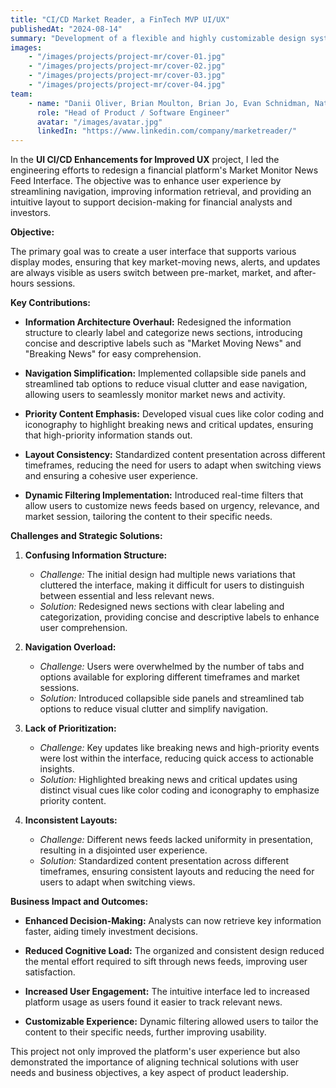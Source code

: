 ```yaml
---
title: "CI/CD Market Reader, a FinTech MVP UI/UX"
publishedAt: "2024-08-14"
summary: "Development of a flexible and highly customizable design system using React.js + Express.js + Figma for product collaboration."
images:
    - "/images/projects/project-mr/cover-01.jpg"
    - "/images/projects/project-mr/cover-02.jpg"
    - "/images/projects/project-mr/cover-03.jpg"
    - "/images/projects/project-mr/cover-04.jpg"
team:
    - name: "Danii Oliver, Brian Moulton, Brian Jo, Evan Schnidman, Natasha Shamis, Web Beagle"
      role: "Head of Product / Software Engineer"
      avatar: "/images/avatar.jpg"
      linkedIn: "https://www.linkedin.com/company/marketreader/"
---
```


In the **UI CI/CD Enhancements for Improved UX** project, I led the engineering efforts to redesign a financial platform's Market Monitor News Feed Interface. The objective was to enhance user experience by streamlining navigation, improving information retrieval, and providing an intuitive layout to support decision-making for financial analysts and investors.

**Objective:**

The primary goal was to create a user interface that supports various display modes, ensuring that key market-moving news, alerts, and updates are always visible as users switch between pre-market, market, and after-hours sessions.

**Key Contributions:**

- **Information Architecture Overhaul:** Redesigned the information structure to clearly label and categorize news sections, introducing concise and descriptive labels such as "Market Moving News" and "Breaking News" for easy comprehension.

- **Navigation Simplification:** Implemented collapsible side panels and streamlined tab options to reduce visual clutter and ease navigation, allowing users to seamlessly monitor market news and activity.

- **Priority Content Emphasis:** Developed visual cues like color coding and iconography to highlight breaking news and critical updates, ensuring that high-priority information stands out.

- **Layout Consistency:** Standardized content presentation across different timeframes, reducing the need for users to adapt when switching views and ensuring a cohesive user experience.

- **Dynamic Filtering Implementation:** Introduced real-time filters that allow users to customize news feeds based on urgency, relevance, and market session, tailoring the content to their specific needs.

**Challenges and Strategic Solutions:**

1. **Confusing Information Structure:**  
   - *Challenge:* The initial design had multiple news variations that cluttered the interface, making it difficult for users to distinguish between essential and less relevant news.  
   - *Solution:* Redesigned news sections with clear labeling and categorization, providing concise and descriptive labels to enhance user comprehension.

2. **Navigation Overload:**  
   - *Challenge:* Users were overwhelmed by the number of tabs and options available for exploring different timeframes and market sessions.  
   - *Solution:* Introduced collapsible side panels and streamlined tab options to reduce visual clutter and simplify navigation.

3. **Lack of Prioritization:**  
   - *Challenge:* Key updates like breaking news and high-priority events were lost within the interface, reducing quick access to actionable insights.  
   - *Solution:* Highlighted breaking news and critical updates using distinct visual cues like color coding and iconography to emphasize priority content.

4. **Inconsistent Layouts:**  
   - *Challenge:* Different news feeds lacked uniformity in presentation, resulting in a disjointed user experience.  
   - *Solution:* Standardized content presentation across different timeframes, ensuring consistent layouts and reducing the need for users to adapt when switching views.

**Business Impact and Outcomes:**

- **Enhanced Decision-Making:** Analysts can now retrieve key information faster, aiding timely investment decisions.

- **Reduced Cognitive Load:** The organized and consistent design reduced the mental effort required to sift through news feeds, improving user satisfaction.

- **Increased User Engagement:** The intuitive interface led to increased platform usage as users found it easier to track relevant news.

- **Customizable Experience:** Dynamic filtering allowed users to tailor the content to their specific needs, further improving usability.

This project not only improved the platform's user experience but also demonstrated the importance of aligning technical solutions with user needs and business objectives, a key aspect of product leadership.
